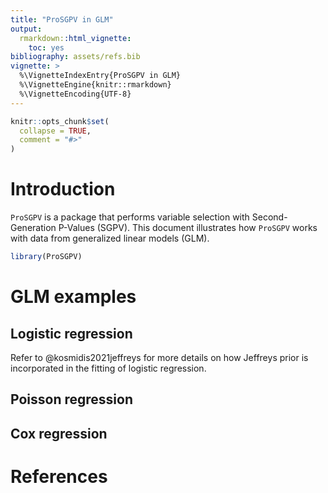 ```yaml
---
title: "ProSGPV in GLM"
output: 
  rmarkdown::html_vignette:
    toc: yes
bibliography: assets/refs.bib    
vignette: >
  %\VignetteIndexEntry{ProSGPV in GLM}
  %\VignetteEngine{knitr::rmarkdown}
  %\VignetteEncoding{UTF-8}
---
```


```r
knitr::opts_chunk$set(
  collapse = TRUE,
  comment = "#>"
)
```


# Introduction

`ProSGPV` is a package that performs variable selection with Second-Generation P-Values (SGPV). This document illustrates how `ProSGPV` works with data from generalized linear models (GLM). 


```r
library(ProSGPV)
```

# GLM examples
## Logistic regression

Refer to @kosmidis2021jeffreys for more details on how Jeffreys prior is incorporated in the fitting of logistic regression. 


## Poisson regression

## Cox regression



# References
